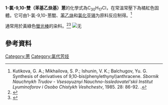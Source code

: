{{distinguish|2-氯-9,10-双(苯乙炔基)蒽}}
{{chembox|Verifiedfields=changed
|Watchedfields=changed|verifiedrevid=477207380|ImageFile=1-Chloro-BPEA.svg|ImageSize=250px|ImageName=Skeletal formula|ImageFile1=1-Chloro-9,10-bis(phenylethynyl)anthracene-3D-balls.png|ImageSize1=250px|ImageName1=Ball-and-stick model|IUPACName=1-Chloro-9,10-bis(phenylethynyl)anthracene|OtherNames=9,10-Bis-(phenylethynyl)-1-chloroanthracene, 1-Chloro-BPEA, 1-Cl-BPEA, CBPEA
|Section1={{Chembox Identifiers  
| ChemSpiderID_Ref = {{chemspidercite|correct|chemspider}}  
| ChemSpiderID = 149036  | InChI = 1/C30H17Cl/c31-29-17-9-16-27-26(20-18-22-10-3-1-4-11-22)24-14-7-8-15-25(24)28(30(27)29)21-19-23-12-5-2-6-13-23/h1-17H  | InChIKey = IMMCAKJISYGPDQ-UHFFFAOYAA  | SMILES1 = Clc5cccc4c(C#Cc1ccccc1)c2ccccc2c(C#Cc3ccccc3)c45  | StdInChI_Ref = {{stdinchicite|correct|chemspider}}  | StdInChI = 1S/C30H17Cl/c31-29-17-9-16-27-26(20-18-22-10-3-1-4-11-22)24-14-7-8-15-25(24)28(30(27)29)21-19-23-12-5-2-6-13-23/h1-17H  | StdInChIKey_Ref = {{stdinchicite|correct|chemspider}}  | StdInChIKey = IMMCAKJISYGPDQ-UHFFFAOYSA-N  
| CASNo_Ref = {{cascite|correct|CAS}}  
| CASNo = 41105-35-5  
| EINECS = 255-220-1  
| PubChem = 170465  | SMILES = c1ccc(cc1)C#Cc2c3cccc(c3c(c4ccccc42)C#Cc5ccccc5)Cl    }}
|Section2={{Chembox Properties  | Formula = C<sub>30</sub>H<sub>17</sub>Cl  | MolarMass = 412.91 g/mol  | Appearance = 固態  | Density =  | MeltingPtC = 199 - 204  | MeltingPt_notes =   | BoilingPt =  | Solubility =    }}
|Section7={{Chembox Hazards  | MainHazards = Irritant ('''Xi''')  | RPhrases = {{R36/37/38}}  | SPhrases = {{S26}} {{S36}}  | FlashPt =  | AutoignitionPt =    
}}
}}
'''1-氯-9,10-雙（苯基乙炔基）蒽'''的化學式為C<sub>30</sub>H<sub>17</sub>Cl，在常溫常壓下為橘紅色固體。它可由1-氯-9,10-蒽醌、[[苯乙炔|苯乙炔]]和[[氯化亚锡|氯化亚锡]]为原料反应制得。<ref>Kutikova, G. A.; Mikhailova, S. P.; Ishunin, V. K.; Balchugov, Yu. G. Synthesis of derivatives of 9,​10-​bis(phenylethynyl)​anthracene{{ru}}. ''Sbornik Nauchnykh Trudov - Vsesoyuznyi Nauchno-Issledovatel'skii Institut Lyuminoforov i Osobo Chistykh Veshchestv'', 1985. 28: 86-92. {{issn|0371-1722}}.</ref>

通常用於黃綠色[[螢光棒|螢光棒]]的染料。<ref>{{Cite book|title=Fluorescent Dyes|url=https://books.google.com.tw/books?id=kUFPngEACAAJ&dq=1-chloro-9,10-bis+(phenylethynyl)+anthracene&hl=zh-TW&sa=X&ved=0ahUKEwi4xYul0PHSAhXFspQKHbmXAooQ6AEIGjAA|last=Wikipedia|first=Source|date=2017-03-25|publisher=University-Press Org|isbn=9781230569642|language=en|chapter=Fluorescent Dyes: (e)-Stilbene, (Z)-Stilbene, 1-Chloro-9,10-Bis(Phenylethynyl)Anthracene, 2-Chloro-9,10-Bis(Phenylethynyl)Anthracene, 2-Chloro-9,10-Di|access-date=2018-12-23|archive-date=2017-03-26|archive-url=https://web.archive.org/web/20170326051056/https://books.google.com.tw/books?id=kUFPngEACAAJ&dq=1-chloro-9,10-bis+(phenylethynyl)+anthracene&hl=zh-TW&sa=X&ved=0ahUKEwi4xYul0PHSAhXFspQKHbmXAooQ6AEIGjAA|dead-url=no}}</ref><ref>{{Cite book|title=Organic Semiconductors|url=https://books.google.com.tw/books?id=jD2fngEACAAJ&dq=1-chloro-9,10-bis+(phenylethynyl)+anthracene&hl=zh-TW&sa=X&ved=0ahUKEwi4xYul0PHSAhXFspQKHbmXAooQ6AEIIDAB|last=Wikipedia|first=Source|date=2017-03-25|publisher=University-Press Org|isbn=9781230505268|language=en|chapter=Organic Semiconductors: 1-Chloro-9,10-Bis(Phenylethynyl)Anthracene, 2-Chloro-9,10-Bis(Phenylethynyl)Anthracene, 5,12-Bis(Phenylethynyl)Naphthacene, 9,|access-date=2018-12-23|archive-date=2017-03-26|archive-url=https://web.archive.org/web/20170326135349/https://books.google.com.tw/books?id=jD2fngEACAAJ&dq=1-chloro-9,10-bis+(phenylethynyl)+anthracene&hl=zh-TW&sa=X&ved=0ahUKEwi4xYul0PHSAhXFspQKHbmXAooQ6AEIIDAB|dead-url=no}}</ref>
[[File:Lightsticks_3.jpg|无]]

== 參考資料 ==
<references />

[[Category:蒽|Category:蒽]]
[[Category:氯代芳烃|Category:氯代芳烃]]